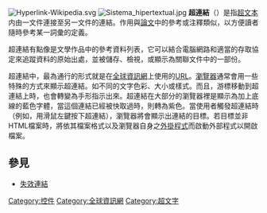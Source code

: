 {{Expand English|time=2019-11-05T03:23:39+00:00}}
{{NoteTA
|G1 = IT
|1 = zh-cn:超链接; zh-tw:超連結
|2 = zh-cn:超文本; zh-tw:超文字
|3 = zh-cn:打开; zh-tw:開啟
|4 = zh-cn:文件; zh-tw:檔案
|5 = zh-cn:程序; zh-tw:程式
|6 = zh-cn:指针; zh-tw:游標
}}
{{各地中文名
|大陸 = 超链接、链接
|臺灣 = 超鏈結、超連結、鏈結、連結
}}
[[File:Hyperlink-Wikipedia.svg|thumb]]
[[File:Sistema_hipertextual.jpg|thumb]]
'''超連結'''（{{lang-en|Hyperlink}}）是指[[超文本|超文本]]内由一文件連接至另一文件的連結。作用與[[論文|論文]]中的參考或注釋類似，以方便讀者隨時參考某一詞彙的定義。

超連結有點像是文學作品中的參考資料列表，它可以結合電腦網路和適當的存取協定來追蹤資料的原始出處，並被儲存、檢視，或顯示為關聯文件中的一部份。

超連結中，最為通行的形式就是在[[全球資訊網|全球資訊網]]上使用的[[URL|URL]]。[[瀏覽器|瀏覽器]]通常會用一些特殊的方式來顯示超連結。如不同的文字色彩、大小或樣式。而且，游標移動到超連結上時，也會轉變為手形指示出來。超連結在大部分的瀏覽器裡是顯示為加上底線的藍色字體，當這個連結已經被快取過時，則轉為紫色。當使用者觸發超連結時（例如，用滑鼠左鍵按下超連結），瀏覽器將會顯示出連結的目標。若目標並非HTML檔案時，將依其檔案格式以及瀏覽器自身之[[外掛程式|外掛程式]]而啟動外部程式以開啟檔案。
==參見==
* [[失效連結|失效連結]]
{{图形用户界面控件}}

{{Authority control}}
[[Category:控件|Category:控件]]
[[Category:全球資訊網|Category:全球資訊網]]
[[Category:超文字|Category:超文字]]